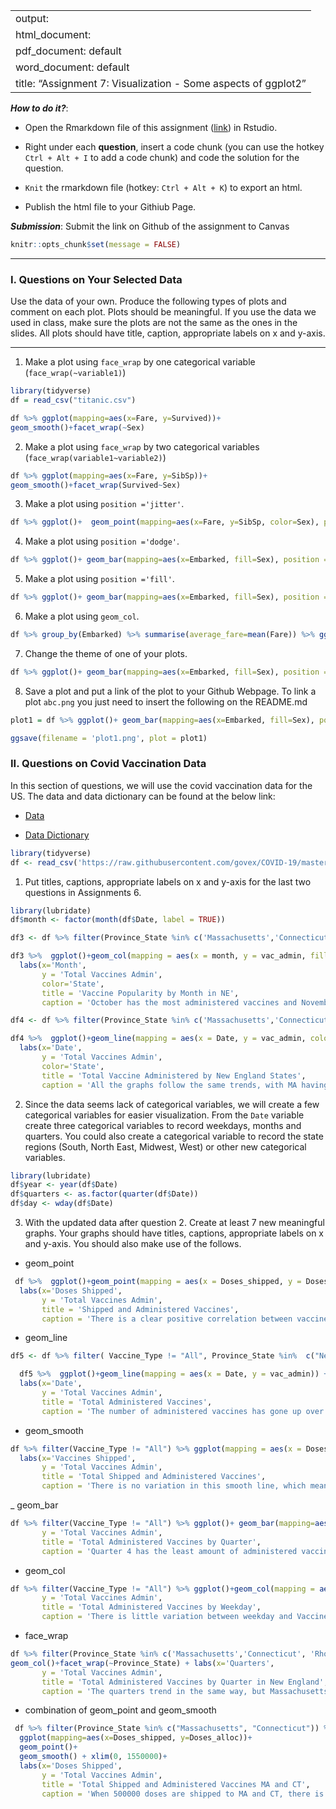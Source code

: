 
---
output: 
  html_document:
  pdf_document: default
  word_document: default
title: "Assignment 7: Visualization - Some aspects of ggplot2"
---

***How to do it?***: 

- Open the Rmarkdown file of this assignment ([link](fa2021_assignment7.Rmd)) in Rstudio. 

- Right under each **question**, insert  a code chunk (you can use the hotkey `Ctrl + Alt + I` to add a code chunk) and code the solution for the question. 

- `Knit` the rmarkdown file (hotkey: `Ctrl + Alt + K`) to export an html.  

-  Publish the html file to your Githiub Page. 

***Submission***: Submit the link on Github of the assignment to Canvas

```r
knitr::opts_chunk$set(message = FALSE)
```

-------

### I. Questions on Your Selected Data

Use the data of your own.  Produce the following types of plots and comment on each plot. Plots should be meaningful. If you use the data we used in class, make sure the plots are not the same as the ones in the slides. All plots should have title, caption, appropriate labels on x and y-axis. 

-------

1. Make a plot using `face_wrap` by one categorical variable (`face_wrap(~variable1)`)
```r
library(tidyverse)
df = read_csv("titanic.csv")

df %>% ggplot(mapping=aes(x=Fare, y=Survived))+
geom_smooth()+facet_wrap(~Sex)
```

2. Make a plot using `face_wrap` by two categorical variables (`face_wrap(variable1~variable2)`)
```r
df %>% ggplot(mapping=aes(x=Fare, y=SibSp))+
geom_smooth()+facet_wrap(Survived~Sex)
```

3. Make a plot using `position ='jitter'`. 
```r
df %>% ggplot()+  geom_point(mapping=aes(x=Fare, y=SibSp, color=Sex), position='jitter')
```

4. Make a plot using `position ='dodge'`.
```r
df %>% ggplot()+ geom_bar(mapping=aes(x=Embarked, fill=Sex), position = 'dodge')
```

5. Make a plot using `position ='fill'`.
```r
df %>% ggplot()+ geom_bar(mapping=aes(x=Embarked, fill=Sex), position = 'fill')
```

6. Make a plot using `geom_col`.
```r
df %>% group_by(Embarked) %>% summarise(average_fare=mean(Fare)) %>% ggplot()+ geom_col(mapping=aes(x=Embarked, y=average_fare))
```

7. Change the theme of one of your plots. 
```r
df %>% ggplot()+ geom_bar(mapping=aes(x=Embarked, fill=Sex), position = 'dodge')+theme_dark()
```

8. Save a plot and put a link of the plot to your Github Webpage.  To link a plot `abc.png` you just need to insert the following on the README.md

```r
plot1 = df %>% ggplot()+ geom_bar(mapping=aes(x=Embarked, fill=Sex), position = 'dodge')+theme_dark()

ggsave(filename = 'plot1.png', plot = plot1)
```


### II. Questions on Covid Vaccination Data

In this section of questions, we will use  the covid vaccination data for the US. The data and data dictionary can be found at the below link:

- [Data](https://raw.githubusercontent.com/govex/COVID-19/master/data_tables/vaccine_data/us_data/time_series/vaccine_data_us_timeline.csv)

- [Data Dictionary](https://github.com/govex/COVID-19/blob/master/data_tables/vaccine_data/us_data/data_dictionary.csv)


```r
library(tidyverse)
df <- read_csv('https://raw.githubusercontent.com/govex/COVID-19/master/data_tables/vaccine_data/us_data/time_series/vaccine_data_us_timeline.csv')
```

1. Put titles, captions, appropriate labels on x and y-axis for the last two questions in Assignments 6.

``` r
library(lubridate)
df$month <- factor(month(df$Date, label = TRUE))

df3 <- df %>% filter(Province_State %in% c('Massachusetts','Connecticut', 'Rhode Island', 'Maine', 'Vermont', 'New Hampshire'), Vaccine_Type != "All") %>% group_by(month, Province_State) %>% summarise(vac_admin=mean(Doses_admin, na.rm=TRUE))

df3 %>%  ggplot()+geom_col(mapping = aes(x = month, y = vac_admin, fill = Province_State)) +
  labs(x='Month', 
       y = 'Total Vaccines Admin', 
       color='State', 
       title = 'Vaccine Popularity by Month in NE', 
       caption = 'October has the most administered vaccines and November has the least')
```

``` r
df4 <- df %>% filter(Province_State %in% c('Massachusetts','Connecticut', 'Rhode Island', 'Maine', 'Vermont', 'New Hampshire'), Vaccine_Type != "All") %>% group_by(Date, Province_State) %>% summarise(vac_admin=mean(Doses_admin, na.rm=TRUE))

df4 %>%  ggplot()+geom_line(mapping = aes(x = Date, y = vac_admin, color = Province_State)) +
  labs(x='Date', 
       y = 'Total Vaccines Admin', 
       color='State', 
       title = 'Total Vaccine Administered by New England States', 
       caption = 'All the graphs follow the same trends, with MA having the most administered vaccines')
```

2. Since the data seems lack of categorical variables, we will create a few categorical variables for easier visualization. From the `Date` variable create three categorical variables to record weekdays, months and quarters. You could also create a categorical variable to record the state regions (South, North East, Midwest, West) or other new categorical variables.

```r
library(lubridate)
df$year <- year(df$Date)
df$quarters <- as.factor(quarter(df$Date))
df$day <- wday(df$Date)
```

3. With the updated data after question 2.  Create at least 7 new meaningful graphs.  Your graphs should have titles, captions, appropriate labels on x and y-axis. You should also make use of the follows. 

 - geom_point
```r
 df %>%  ggplot()+geom_point(mapping = aes(x = Doses_shipped, y = Doses_admin)) +
  labs(x='Doses Shipped', 
       y = 'Total Vaccines Admin',
       title = 'Shipped and Administered Vaccines', 
       caption = 'There is a clear positive correlation between vaccines shipped and administered')
``` 

 - geom_line
```r
df5 <- df %>% filter( Vaccine_Type != "All", Province_State %in%  c("New York")) %>% group_by(Date) %>% summarise(vac_admin=mean(Doses_admin, na.rm=TRUE))

  df5 %>%  ggplot()+geom_line(mapping = aes(x = Date, y = vac_admin)) +
  labs(x='Date', 
       y = 'Total Vaccines Admin',
       title = 'Total Administered Vaccines', 
       caption = 'The number of administered vaccines has gone up over time, peaking in April')
```

 - geom_smooth
```r
df %>% filter(Vaccine_Type != "All") %>% ggplot(mapping = aes(x = Doses_shipped, y = Doses_admin))+geom_smooth() +
  labs(x='Vaccines Shipped', 
       y = 'Total Vaccines Admin',
       title = 'Total Shipped and Administered Vaccines', 
       caption = 'There is no variation in this smooth line, which means there is an unusually high correlation between shipped and administered vaccines')
```
 
 _ geom_bar
``` r
df %>% filter(Vaccine_Type != "All") %>% ggplot()+ geom_bar(mapping=aes(x=quarters, fill = quarters)) + labs(x='Quarters',
       y = 'Total Vaccines Admin',
       title = 'Total Administered Vaccines by Quarter', 
       caption = 'Quarter 4 has the least amount of administered vaccines')
```

 - geom_col
```r
df %>% filter(Vaccine_Type != "All") %>% ggplot()+geom_col(mapping = aes(x = day, y = Doses_admin, fill = day)) + labs(x='Weekday', 
       y = 'Total Vaccines Admin',
       title = 'Total Administered Vaccines by Weekday', 
       caption = 'There is little variation between weekday and Vaccines administered')
```

 - face_wrap
``` r
df %>% filter(Province_State %in% c('Massachusetts','Connecticut', 'Rhode Island', 'Maine', 'Vermont', 'New Hampshire'), Vaccine_Type != "All") %>% ggplot(mapping=aes(x=quarters, y = Doses_admin, fill = quarters))+
geom_col()+facet_wrap(~Province_State) + labs(x='Quarters', 
       y = 'Total Vaccines Admin',
       title = 'Total Administered Vaccines by Quarter in New England', 
       caption = 'The quarters trend in the same way, but Massachusetts has the most vaccines administered for each quarter')
```
 
 - combination of geom_point and geom_smooth 
 
``` r
 df %>% filter(Province_State %in% c("Massachusetts", "Connecticut")) %>% 
  ggplot(mapping=aes(x=Doses_shipped, y=Doses_alloc))+ 
  geom_point()+
  geom_smooth() + xlim(0, 1550000)+
  labs(x='Doses Shipped', 
       y = 'Total Vaccines Admin',
       title = 'Total Shipped and Administered Vaccines MA and CT', 
       caption = 'When 500000 doses are shipped to MA and CT, there is a lower number of vaccines administered')
```
 
